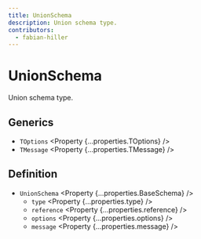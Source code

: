 ```yaml
---
title: UnionSchema
description: Union schema type.
contributors:
  - fabian-hiller
---
```



# UnionSchema

Union schema type.

## Generics

- `TOptions` <Property {...properties.TOptions} />
- `TMessage` <Property {...properties.TMessage} />

## Definition

- `UnionSchema` <Property {...properties.BaseSchema} />
  - `type` <Property {...properties.type} />
  - `reference` <Property {...properties.reference} />
  - `options` <Property {...properties.options} />
  - `message` <Property {...properties.message} />
